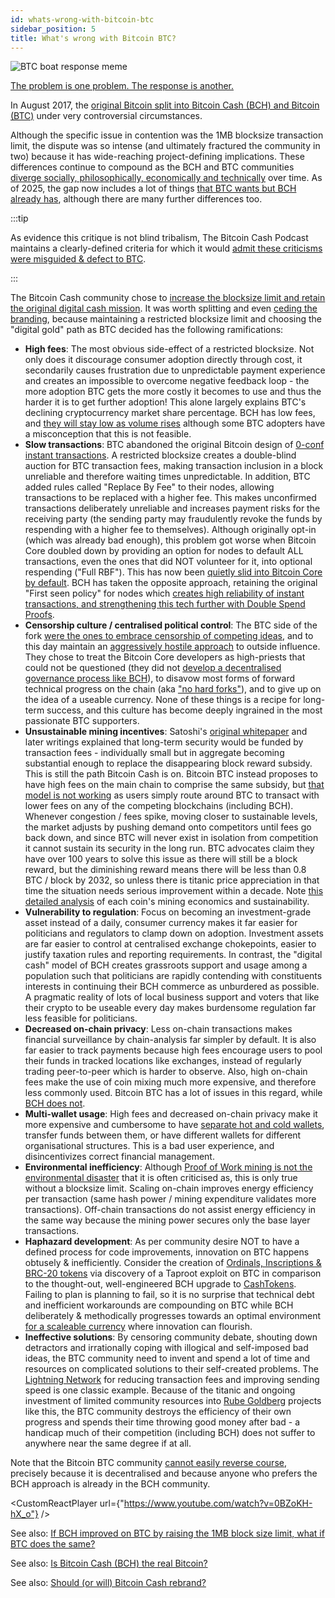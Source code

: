 ```yaml
---
id: whats-wrong-with-bitcoin-btc
sidebar_position: 5
title: What's wrong with Bitcoin BTC?
---
```



<img src={boatHole} alt="BTC boat response meme" />

[The problem is one problem. The response is another.](https://twitter.com/shuikun0/status/1628189636513390592)

In August 2017, the [original Bitcoin split into Bitcoin Cash (BCH) and Bitcoin (BTC)](/start#episode-8-of-10-bitcoin-cash) under very controversial circumstances.

Although the specific issue in contention was the 1MB blocksize transaction limit, the dispute was so intense (and ultimately fractured the community in two) because it has wide-reaching project-defining implications. These differences continue to compound as the BCH and BTC communities [diverge socially, philosophically, economically and technically](/faqs/BCH-vs-BTC/is-bch-just-btc-with-larger-blocks) over time. As of 2025, the gap now includes a lot of things [that BTC wants but BCH already has](/faqs/BCH-vs-BTC/why-does-btc-already-have-what-btc-wants), although there are many further differences too.

:::tip

As evidence this critique is not blind tribalism, The Bitcoin Cash Podcast maintains a clearly-defined criteria for which it would [admit these criticisms were misguided & defect to BTC](/faqs/BCH-vs-BTC/how-could-btc-prove-you-wrong).

:::

The Bitcoin Cash community chose to [increase the blocksize limit and retain the original digital cash mission](/faqs/BCH-vs-BTC/is-bch-the-real-bitcoin). It was worth splitting and even [ceding the branding](/faqs/BCH/will-bitcoin-cash-rebrand), because maintaining a restricted blocksize limit and choosing the "digital gold" path as BTC decided has the following ramifications:

- **High fees**: The most obvious side-effect of a restricted blocksize. Not only does it discourage consumer adoption directly through cost, it secondarily causes frustration due to unpredictable payment experience and creates an impossible to overcome negative feedback loop - the more adoption BTC gets the more costly it becomes to use and thus the harder it is to get further adoption! This alone largely explains BTC's declining cryptocurrency market share percentage. BCH has low fees, and [they will stay low as volume rises](/faqs/BCH/will-bch-fees-rise) although some BTC adopters have a misconception that this is not feasible.
- **Slow transactions**: BTC abandoned the original Bitcoin design of [0-conf instant transactions](/faqs/Tech/Other/what-is-0-conf). A restricted blocksize creates a double-blind auction for BTC transaction fees, making transaction inclusion in a block unreliable and therefore waiting times unpredictable. In addition, BTC added rules called "Replace By Fee" to their nodes, allowing transactions to be replaced with a higher fee. This makes unconfirmed transactions deliberately unreliable and increases payment risks for the receiving party (the sending party may fraudulently revoke the funds by respending with a higher fee to themselves). Although originally opt-in (which was already bad enough), this problem got worse when Bitcoin Core doubled down by providing an option for nodes to default ALL transactions, even the ones that did NOT volunteer for it, into optional respending ("Full RBF"). This has now been [quietly slid into Bitcoin Core by default](https://lists.linuxfoundation.org/pipermail/bitcoin-dev/2023-June/021729.html). BCH has taken the opposite approach, retaining the original "First seen policy" for nodes which [creates high reliability of instant transactions, and strengthening this tech further with Double Spend Proofs](/faqs/Tech/Other/what-is-0-conf).
- **Censorship culture / centralised political control**: The BTC side of the fork [were the ones to embrace censorship of competing ideas](/faqs/BCH-vs-BTC/why-is-there-so-much-censorship-in-btc), and to this day maintain an [aggressively hostile approach](/faqs/Culture/what-is-bitcoin-maximalism#btc-toxic-maximalism) to outside influence. They chose to treat the Bitcoin Core developers as high-priests that could not be questioned (they did not [develop a decentralised governance process like BCH](/faqs/Decentralisation/how-does-BCH-governance-work)), to disavow most forms of forward technical progress on the chain (aka ["no hard forks"](/faqs/Decentralisation/what-is-a-soft-hard-fork)), and to give up on the idea of a useable currency. None of these things is a recipe for long-term success, and this culture has become deeply ingrained in the most passionate BTC supporters.
- **Unsustainable mining incentives**: Satoshi's [original whitepaper](/bitcoin.pdf) and later writings explained that long-term security would be funded by transaction fees - individually small but in aggregate becoming substantial enough to replace the disappearing block reward subsidy. This is still the path Bitcoin Cash is on. Bitcoin BTC instead proposes to have high fees on the main chain to comprise the same subsidy, but [that model is not working](https://bitinfocharts.com/comparison/fee_to_reward-btc-bch.html#alltime) as users simply route around BTC to transact with lower fees on any of the competing blockchains (including BCH). Whenever congestion / fees spike, moving closer to sustainable levels, the market adjusts by pushing demand onto competitors until fees go back down, and since BTC will never exist in isolation from competition it cannot sustain its security in the long run. BTC advocates claim they have over 100 years to solve this issue as there will still be a block reward, but the diminishing reward means there will be less than 0.8 BTC / block by 2032, so unless there is titanic price appreciation in that time the situation needs serious improvement within a decade. Note [this detailed analysis](https://read.cash/@SayoshiNakamario/btc-vs-bch-economics-95e22084) of each coin's mining economics and sustainability.
- **Vulnerability to regulation**: Focus on becoming an investment-grade asset instead of a daily, consumer currency makes it far easier for politicians and regulators to clamp down on adoption. Investment assets are far easier to control at centralised exchange chokepoints, easier to justify taxation rules and reporting requirements. In contrast, the "digital cash" model of BCH creates grassroots support and usage among a population such that politicians are rapidly contending with constituents interests in continuing their BCH commerce as unburdered as possible. A pragmatic reality of lots of local business support and voters that like their crypto to be useable every day makes burdensome regulation far less feasible for politicians.
- **Decreased on-chain privacy**: Less on-chain transactions makes financial surveillance by chain-analysis far simpler by default. It is also far easier to track payments because high fees encourage users to pool their funds in tracked locations like exchanges, instead of regularly trading peer-to-peer which is harder to observe. Also, high on-chain fees make the use of coin mixing much more expensive, and therefore less commonly used. Bitcoin BTC has a lot of issues in this regard, while [BCH does not](/faqs/BCH/what-about-privacy-on-BCH).
- **Multi-wallet usage**: High fees and decreased on-chain privacy make it more expensive and cumbersome to have [separate hot and cold wallets](/faqs/BCH-vs-BTC/btc-savings-bch-checking), transfer funds between them, or have different wallets for different organisational structures. This is a bad user experience, and disincentivizes correct financial management.
- **Environmental inefficiency**: Although [Proof of Work mining is not the environmental disaster](/faqs/Roadblocks/what-about-the-environment) that it is often criticised as, this is only true without a blocksize limit. Scaling on-chain improves energy efficiency per transaction (same hash power / mining expenditure validates more transactions). Off-chain transactions do not assist energy efficiency in the same way because the mining power secures only the base layer transactions.
- **Haphazard development**: As per community desire NOT to have a defined process for code improvements, innovation on BTC happens obtusely & inefficiently. Consider the creation of [Ordinals, Inscriptions & BRC-20 tokens](/faqs/BCH-vs-BTC/does-bch-have-ordinals) via discovery of a Taproot exploit on BTC in comparison to the thought-out, well-engineered BCH upgrade to [CashTokens](/faqs/Tech/what-is-cashtokens). Failing to plan is planning to fail, so it is no surprise that technical debt and inefficient workarounds are compounding on BTC while BCH deliberately & methodically progresses towards an optimal environment [for a scaleable currency](/faqs/Global-Reserve-Currency/can-BCH-technically-scale-to-global-reserve-currency) where innovation can flourish.
- **Ineffective solutions**: By censoring community debate, shouting down detractors and irrationally coping with illogical and self-imposed bad ideas, the BTC community need to invent and spend a lot of time and resources on complicated solutions to their self-created problems. The [Lightning Network](/faqs/BCH-vs-BTC/what-about-lightning-network) for reducing transaction fees and improving sending speed is one classic example. Because of the titanic and ongoing investment of limited community resources into [Rube Goldberg](https://en.wikipedia.org/wiki/Rube_Goldberg_machine) projects like this, the BTC community destroys the efficiency of their own progress and spends their time throwing good money after bad - a handicap much of their competition (including BCH) does not suffer to anywhere near the same degree if at all.

Note that the Bitcoin BTC community [cannot easily reverse course](/faqs/BCH-vs-BTC/what-if-btc-raises-block-size), precisely because it is decentralised and because anyone who prefers the BCH approach is already in the BCH community.

<CustomReactPlayer url={"https://www.youtube.com/watch?v=0BZoKH-hX_o"} />

See also: [If BCH improved on BTC by raising the 1MB block size limit, what if BTC does the same?](/faqs/BCH-vs-BTC/what-if-btc-raises-block-size)

See also: [Is Bitcoin Cash (BCH) the real Bitcoin?](/faqs/BCH-vs-BTC/is-bch-the-real-bitcoin)

See also: [Should (or will) Bitcoin Cash rebrand?](/faqs/BCH/will-bitcoin-cash-rebrand)
